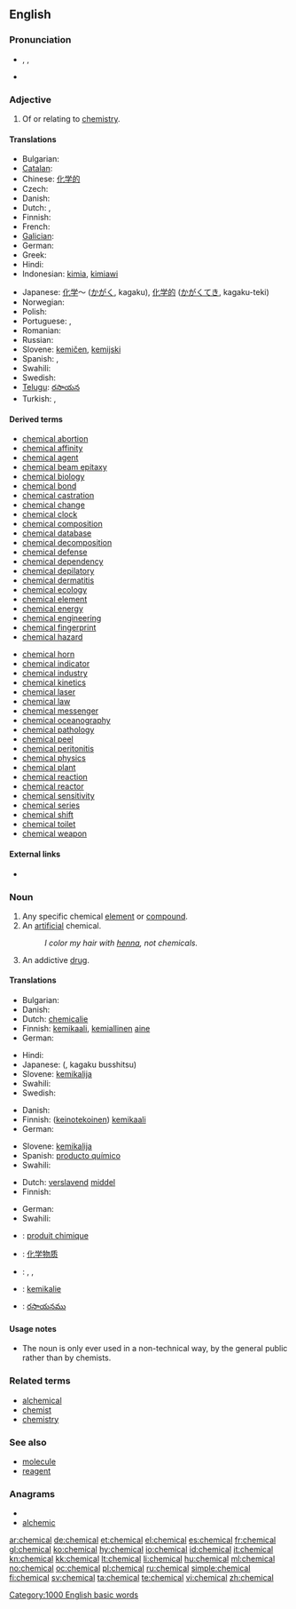 ==English==

===Pronunciation===
* {{enPR|kĕm'ĭk-əl}}, {{IPA|/ˈkɛmɪkəl/}}, {{SAMPA|/"kemIk@l/}}
* {{audio|en-us-chemical.ogg|Audio (US)}}
*: {{rhymes|emɪkəl}}

===Adjective===
{{en-adj|-}}

# Of or relating to [[chemistry]].

====Translations====
{{trans-top|relating to chemistry}}
* Bulgarian: {{t|bg|химически}}
* [[Catalan]]: {{t+|ca|químic}}
* Chinese: [[化学的]]
* Czech: {{t+|cs|chemický}}
* Danish: {{t-|da|kemisk}}
* Dutch: {{t+|nl|chemisch}}, {{t+|nl|scheikundig}}
* Finnish: {{t+|fi|kemiallinen}}
* French: {{t+|fr|chimique}}
* [[Galician]]: {{t+|gl|químico|xs=Galician}}
* German: {{t+|de|chemisch}}
* Greek: {{t+|el|χημικός}}
* Hindi: {{t|hi|रासायनिक|tr=rāsāynik|xs=Hindi}}
* Indonesian: [[kimia]], [[kimiawi]]
{{trans-mid}}
* Japanese: [[化学]]～ ([[かがく]], kagaku), [[化学的]] ([[かがく]]てき, kagaku-teki)
* Norwegian: {{t+|no|kjemisk}}
* Polish: {{t+|pl|chemiczny}}
* Portuguese: {{t+|pt|químico}},  {{t+|pt|química|f}}
* Romanian: {{t+|ro|chimic}}
* Russian: {{t+|ru|химический|tr=χimíčeskij}}
* Slovene: [[kemičen]], [[kemijski]]
* Spanish: {{t+|es|químico|m}}, {{t+|es|química|f}}
* Swahili: {{t+|sw|kemikali|xs=Swahili}}
* Swedish: {{t+|sv|kemisk}}
* [[Telugu]]: [[రసాయన]]
* Turkish: {{t+|tr|kimyasal}}, {{t+|tr|kimyevî}}
{{trans-bottom}}

====Derived terms====
{{top2}}
* [[chemical abortion]]
* [[chemical affinity]]
* [[chemical agent]]
* [[chemical beam epitaxy]]
* [[chemical biology]]
* [[chemical bond]]
* [[chemical castration]]
* [[chemical change]]
* [[chemical clock]]
* [[chemical composition]]
* [[chemical database]]
* [[chemical decomposition]]
* [[chemical defense]]
* [[chemical dependency]]
* [[chemical depilatory]]
* [[chemical dermatitis]]
* [[chemical ecology]]
* [[chemical element]]
* [[chemical energy]]
* [[chemical engineering]]
* [[chemical fingerprint]]
* [[chemical hazard]]
{{mid2}}
* [[chemical horn]]
* [[chemical indicator]]
* [[chemical industry]]
* [[chemical kinetics]]
* [[chemical laser]]
* [[chemical law]]
* [[chemical messenger]]
* [[chemical oceanography]]
* [[chemical pathology]]
* [[chemical peel]]
* [[chemical peritonitis]]
* [[chemical physics]]
* [[chemical plant]]
* [[chemical reaction]]
* [[chemical reactor]]
* [[chemical sensitivity]]
* [[chemical series]]
* [[chemical shift]]
* [[chemical toilet]]
* [[chemical weapon]]
{{bottom}}

====External links====
* {{pedialite|Chemistry}}

===Noun===
{{en-noun}}

# Any specific chemical [[element]] or [[compound]].
# An [[artificial]] chemical.
#: ''I color my hair with [[henna]], not chemicals.''
# An addictive [[drug]].

====Translations====
{{trans-top|any specific chemical element or compound}}
* Bulgarian: {{t|bg|химикал|m}}
* Danish: {{t-|da|kemikalie|n}}
* Dutch: [[chemicalie]] {{f}}
* Finnish: [[kemikaali]], [[kemiallinen]] [[aine]]
* German: {{t+|de|Chemiekalie|f}}
{{trans-mid}}
* Hindi: {{t|hi|रसायन|m|tr=rasāyan|xs=Hindi}}
* Japanese: {{Jpan|[[化学物質]]}} ({{Jpan|[[かがくぶっしつ]]}}, kagaku busshitsu)
* Slovene: [[kemikalija]] {{f}}
* Swahili: {{t+|sw|kemikali|xs=Swahili}}
* Swedish: {{t-|sv|kemikalie|c}}
{{trans-bottom}}

{{trans-top|an artificial chemical}}
* Danish: {{t-|da|kemikalie|n}}
* Finnish: ([[keinotekoinen]]) [[kemikaali]]
* German: {{t+|de|Chemiekalie|f}}
{{trans-mid}}
* Slovene: [[kemikalija]] {{f}}
* Spanish: [[producto químico]] {{m}}
* Swahili: {{t+|sw|kemikali|xs=Swahili}}
{{trans-bottom}}

{{trans-top|an addictive drug}}
* Dutch: [[verslavend]] [[middel]] {{n}}
* Finnish: {{t-|fi|kova huume}}
{{trans-mid}}
* German: {{t+|de|Chemiekalie|f}}
* Swahili: {{t+|sw|kemikali|xs=Swahili}}
{{trans-bottom}}

{{checktrans-top}}
* {{ttbc|French}}: [[produit chimique]] {{m}}
{{checktrans-mid}}
* {{ttbc|Mandarin}}: [[化学物质]]
* {{ttbc|Norwegian}}: {{t|no|kjemikal|n}}, {{t|no|kjemikalie|m}}, {{t|no|kjemikalium|n}}
* {{ttbc|Swedish}}: [[kemikalie]]
* {{ttbc|Telugu}}: [[రసాయనము]]
{{checktrans-bottom}}

====Usage notes====
* The noun is only ever used in a non-technical way, by the general public rather than by chemists.

===Related terms===
* [[alchemical]]
* [[chemist]]
* [[chemistry]]

===See also===
* [[molecule]]
* [[reagent]]


===Anagrams===
* {{alphagram|accehilm}}
* [[alchemic#English|alchemic]]


[[Category:1000 English basic words]]

[[ar:chemical]]
[[de:chemical]]
[[et:chemical]]
[[el:chemical]]
[[es:chemical]]
[[fr:chemical]]
[[gl:chemical]]
[[ko:chemical]]
[[hy:chemical]]
[[io:chemical]]
[[id:chemical]]
[[it:chemical]]
[[kn:chemical]]
[[kk:chemical]]
[[lt:chemical]]
[[li:chemical]]
[[hu:chemical]]
[[ml:chemical]]
[[no:chemical]]
[[oc:chemical]]
[[pl:chemical]]
[[ru:chemical]]
[[simple:chemical]]
[[fi:chemical]]
[[sv:chemical]]
[[ta:chemical]]
[[te:chemical]]
[[vi:chemical]]
[[zh:chemical]]
